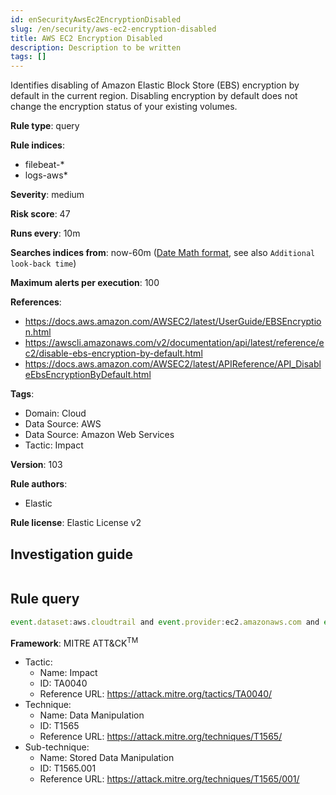 ```yaml
---
id: enSecurityAwsEc2EncryptionDisabled
slug: /en/security/aws-ec2-encryption-disabled
title: AWS EC2 Encryption Disabled
description: Description to be written
tags: []
---
```


<div id="aws-ec2-encryption-disabled"></div>

Identifies disabling of Amazon Elastic Block Store (EBS) encryption by default in the current region. Disabling encryption by default does not change the encryption status of your existing volumes.

**Rule type**: query

**Rule indices**: 

* filebeat-*
* logs-aws*

**Severity**: medium

**Risk score**: 47

**Runs every**: 10m

**Searches indices from**: now-60m ([Date Math format](((ref))/common-options.html#date-math), see also <DocLink id="enSecurityRulesUiCreate" section="set-the-rules-schedule">`Additional look-back time`</DocLink>)

**Maximum alerts per execution**: 100

**References**: 

* https://docs.aws.amazon.com/AWSEC2/latest/UserGuide/EBSEncryption.html
* https://awscli.amazonaws.com/v2/documentation/api/latest/reference/ec2/disable-ebs-encryption-by-default.html
* https://docs.aws.amazon.com/AWSEC2/latest/APIReference/API_DisableEbsEncryptionByDefault.html

**Tags**: 

* Domain: Cloud
* Data Source: AWS
* Data Source: Amazon Web Services
* Tactic: Impact

**Version**: 103

**Rule authors**: 

* Elastic

**Rule license**: Elastic License v2

## Investigation guide

```markdown

```

## Rule query

```js
event.dataset:aws.cloudtrail and event.provider:ec2.amazonaws.com and event.action:DisableEbsEncryptionByDefault and event.outcome:success

```

**Framework**: MITRE ATT&CK<sup>TM</sup>

* Tactic:
    * Name: Impact
    * ID: TA0040
    * Reference URL: https://attack.mitre.org/tactics/TA0040/
* Technique:
    * Name: Data Manipulation
    * ID: T1565
    * Reference URL: https://attack.mitre.org/techniques/T1565/
* Sub-technique:
    * Name: Stored Data Manipulation
    * ID: T1565.001
    * Reference URL: https://attack.mitre.org/techniques/T1565/001/

